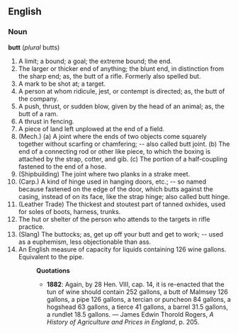 ==English==
===Noun===
'''butt''' (''plural'' butts)

# A limit; a bound; a goal; the extreme bound; the end.
# The larger or thicker end of anything; the blunt end, in distinction from the sharp end; as, the butt of a rifle. Formerly also spelled but.
# A mark to be shot at; a target.
# A person at whom ridicule, jest, or contempt is directed; as, the butt of the company.
# A push, thrust, or sudden blow, given by the head of an animal; as, the butt of a ram.
# A thrust in fencing.
# A piece of land left unplowed at the end of a field.
# (Mech.) (a) A joint where the ends of two objects come squarely together without scarfing or chamfering; -- also called butt joint. (b) The end of a connecting rod or other like piece, to which the boxing is attached by the strap, cotter, and gib. (c) The portion of a half-coupling fastened to the end of a hose.
# (Shipbuilding) The joint where two planks in a strake meet.
# (Carp.) A kind of hinge used in hanging doors, etc.; -- so named because fastened on the edge of the door, which butts against the casing, instead of on its face, like the strap hinge; also called butt hinge.
# (Leather Trade) The thickest and stoutest part of tanned oxhides, used for soles of boots, harness, trunks.
# The hut or shelter of the person who attends to the targets in rifle practice.
# (Slang) The buttocks; as, get up off your butt and get to work; -- used as a euphemism, less objectionable than ass.
# An English measure of capacity for liquids containing 126 wine gallons.  Equivalent to the pipe.
#:'''Quotations'''
#:* '''1882''': Again, by 28 Hen. VIII, cap. 14, it is re-enacted that the tun of wine should contain 252 gallons, a butt of Malmsey 126 gallons, a pipe 126 gallons, a tercian or puncheon 84 gallons, a hogshead 63 gallons, a tierce 41 gallons, a barrel 31.5 gallons, a rundlet 18.5 gallons. &mdash; James Edwin Thorold Rogers, ''A History of Agriculture and Prices in England'', p. 205.